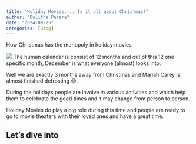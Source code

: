 ```yaml
---
title: "Holiday Movies.... Is it all about Christmas?"
author: "Dulitha Perera"
date: "2024-09-25"
categories: [Blog]
---
```


How Christmas has the monopoly in holiday movies

![](christmas.jpeg)
The human calendar is consist of 12 months and out of this 12 one specific month, December is what everyone (almost) looks into.

Well we are exactly 3 months away from Christmas and Mariah Carey is almost finished defrosting &#128521;. 

During the holidays people are involve in various activities and which help them to celebrate the good times and it may change from person to person. 

Holiday Movies do play a big role during this time and people are ready to go to movie theaters with their loved ones and have a great time. 

## Let's dive into

